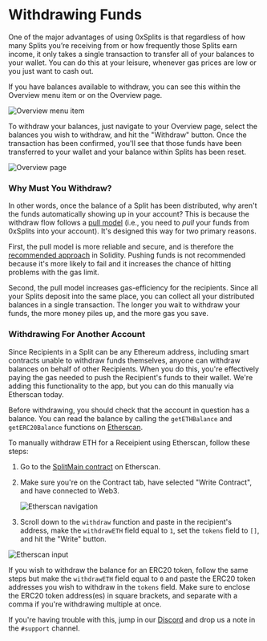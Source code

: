 # Withdrawing Funds

One of the major advantages of using 0xSplits is that regardless of how many
Splits you’re receiving from or how frequently those Splits earn income, it only
takes a single transaction to transfer all of your balances to your wallet. You
can do this at your leisure, whenever gas prices are low or you just want to
cash out.

If you have balances available to withdraw, you can see this within the Overview
menu item or on the Overview page.

![Overview menu item](/withdraw_indicator.png)

To withdraw your balances, just navigate to your Overview page, select the
balances you wish to withdraw, and hit the "Withdraw" button. Once the
transaction has been confirmed, you'll see that those funds have been
transferred to your wallet and your balance within Splits has been reset.

![Overview page](/withdraw-balances.png)

### Why Must You Withdraw?

In other words, once the balance of a Split has been distributed, why aren't the
funds automatically showing up in your account? This is because the withdraw
flow follows a
[pull model](https://fravoll.github.io/solidity-patterns/pull_over_push.html)
(i.e., you need to _pull_ your funds from 0xSplits into your account). It's
designed this way for two primary reasons.

First, the pull model is more reliable and secure, and is therefore the
[recommended approach](https://consensys.github.io/smart-contract-best-practices/development-recommendations/general/external-calls/#favor-pull-over-push-for-external-calls)
in Solidity. Pushing funds is not recommended because it's more likely to fail
and it increases the chance of hitting problems with the gas limit.

Second, the pull model increases gas-efficiency for the recipients. Since all
your Splits deposit into the same place, you can collect all your distributed
balances in a single transaction. The longer you wait to withdraw your funds,
the more money piles up, and the more gas you save.

### Withdrawing For Another Account

Since Recipients in a Split can be any Ethereum address, including smart
contracts unable to withdraw funds themselves, anyone can withdraw balances on
behalf of other Recipients. When you do this, you're effectively paying the gas
needed to push the Recipient's funds to their wallet. We're adding this
functionality to the app, but you can do this manually via Etherscan today.

Before withdrawing, you should check that the account in question has a balance.
You can read the balance by calling the `getETHBalance` and `getERC20Balance`
functions on
[Etherscan](https://etherscan.io/address/0x2ed6c4B5dA6378c7897AC67Ba9e43102Feb694EE#readContract).

To manually withdraw ETH for a Receipient using Etherscan, follow these steps:

1. Go to the
   [SplitMain contract](https://etherscan.io/address/0x2ed6c4B5dA6378c7897AC67Ba9e43102Feb694EE#writeContract)
   on Etherscan.
2. Make sure you're on the Contract tab, have selected "Write Contract", and
   have connected to Web3.

   ![Etherscan navigation](/withdraw_01.png)

3. Scroll down to the `withdraw` function and paste in the recipient's address,
   make the `withdrawETH` field equal to `1`, set the `tokens` field to `[]`,
   and hit the "Write" button.

![Etherscan input](/withdraw_02.png)

If you wish to withdraw the balance for an ERC20 token, follow the same steps
but make the `withdrawETH` field equal to `0` and paste the ERC20 token
addresses you wish to withdraw in the `tokens` field. Make sure to enclose the
ERC20 token address(es) in square brackets, and separate with a comma if you're
withdrawing multiple at once.

If you're having trouble with this, jump in our
[Discord](https://chat.0xsplits.xyz/) and drop us a note in the `#support`
channel.
